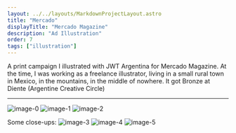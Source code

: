 ```yaml
---
layout: ../../layouts/MarkdownProjectLayout.astro
title: "Mercado"
displayTitle: "Mercado Magazine"
description: "Ad Illustration"
order: 7
tags: ["illustration"]
---
```


A print campaign I illustrated with JWT Argentina for Mercado Magazine.
At the time, I was working as a freelance illustrator,
living in a small rural town in Mexico,
in the mountains, in the middle of nowhere.
It got Bronze at Diente (Argentine Creative Circle)

---

![image-0](/assets/projects/Mercado/Mercado-0.png)
![image-1](/assets/projects/Mercado/Mercado-1.png)
![image-2](/assets/projects/Mercado/Mercado-2.png)

Some close-ups:
![image-3](/assets/projects/Mercado/Mercado-3.png)
![image-4](/assets/projects/Mercado/Mercado-4.png)
![image-5](/assets/projects/Mercado/Mercado-5.png)
